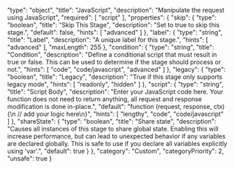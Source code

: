   "type": "object",
  "title": "JavaScript",
  "description": "Manipulate the request using JavaScript",
  "required": [
    "script"
  ],
  "properties": {
    "skip": {
      "type": "boolean",
      "title": "Skip This Stage",
      "description": "Set to true to skip this stage.",
      "default": false,
      "hints": [
        "advanced"
      ]
    },
    "label": {
      "type": "string",
      "title": "Label",
      "description": "A unique label for this stage.",
      "hints": [
        "advanced"
      ],
      "maxLength": 255
    },
    "condition": {
      "type": "string",
      "title": "Condition",
      "description": "Define a conditional script that must result in true or false. This can be used to determine if the stage should process or not.",
      "hints": [
        "code",
        "code/javascript",
        "advanced"
      ]
    },
    "legacy": {
      "type": "boolean",
      "title": "Legacy",
      "description": "True if this stage only supports legacy mode",
      "hints": [
        "readonly",
        "hidden"
      ]
    },
    "script": {
      "type": "string",
      "title": "Script Body",
      "description": "Enter your JavaScript code here. Your function does not need to return anything, all request and response modification is done in-place.",
      "default": "function (request, response, ctx) {\n  // add your logic here\n}",
      "hints": [
        "lengthy",
        "code",
        "code/javascript"
      ]
    },
    "shareState": {
      "type": "boolean",
      "title": "Share state",
      "description": "Causes all instances of this stage to share global state. Enabling this will increase performance, but can lead to unexpected behavior if any variables are declared globally. This is safe to use if you declare all variables explicitly using 'var'.",
      "default": true
    }
  },
  "category": "Custom",
  "categoryPriority": 2,
  "unsafe": true
}
